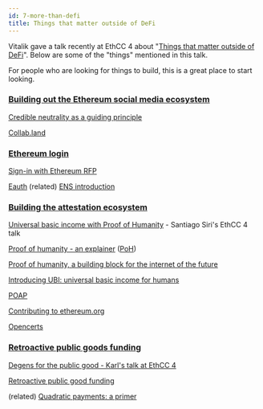 ```yaml
---
id: 7-more-than-defi
title: Things that matter outside of DeFi
---
```


Vitalik gave a talk recently at EthCC 4 about "[Things that matter outside of DeFi](https://www.youtube.com/watch?v=oLsb7clrXMQ)". Below are some of the "things" mentioned in this talk.

For people who are looking for things to build, this is a great place to start looking.

### [Building out the Ethereum social media ecosystem](https://youtu.be/oLsb7clrXMQ?t=941)

[Credible neutrality as a guiding principle](https://nakamoto.com/credible-neutrality/)

[Collab.land](https://collab.land/)

### [Ethereum login](https://youtu.be/oLsb7clrXMQ?t=1374)

[Sign-in with Ethereum RFP](https://notes.ethereum.org/@djrtwo/sign-in-with-ethereum-RFP)

[Eauth](https://twitter.com/PingChenTW/status/1404766855961755648?s=20)
(related) [ENS introduction](https://docs.ens.domains/)

### [Building the attestation ecosystem](https://youtu.be/oLsb7clrXMQ?t=1579)

[Universal basic income with Proof of Humanity](https://www.youtube.com/watch?v=0ss-uSsPpRw&list=PLhM7rBgpVV-K3Dko5_PUhwy0DnwzR1lgN&index=25) - Santiago Siri's EthCC 4 talk

[Proof of humanity - an explainer](https://blog.kleros.io/proof-of-humanity-an-explainer/) ([PoH](https://www.proofofhumanity.id/))

[Proof of humanity, a building block for the internet of the future](https://blog.kleros.io/proof-of-humanity-a-building-block-for-the-internet-of-the-future/)

[Introducing UBI: universal basic income for humans](https://blog.kleros.io/introducing-ubi-universal-basic-income-for-humans/)

[POAP](https://poap.xyz/)

[Contributing to ethereum.org](https://ethereum.org/en/contributing/)

[Opencerts](https://www.opencerts.io/)

### [Retroactive public goods funding](https://youtu.be/oLsb7clrXMQ?t=1723)

[Degens for the public good - Karl's talk at EthCC 4](https://www.youtube.com/watch?v=_CHYe2H3gKk)

[Retroactive public good funding](https://medium.com/ethereum-optimism/retroactive-public-goods-funding-33c9b7d00f0c)

(related) [Quadratic payments: a primer](https://vitalik.ca/general/2019/12/07/quadratic.html)